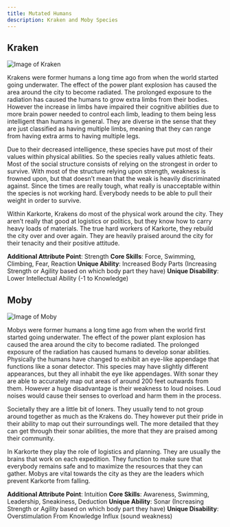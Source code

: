 ```yaml
---
title: Mutated Humans
description: Kraken and Moby Species
---
```


## Kraken

![Image of Kraken](../../../assets/karkorte/kraken.png)

Krakens were former humans a long time ago from when the world started going underwater. The effect of the power plant explosion has caused the area around the city to become radiated. The prolonged exposure to the radiation has caused the humans to grow extra limbs from their bodies. However the increase in limbs have impaired their cognitive abilities due to more brain power needed to control each limb, leading to them being less intelligent than humans in general. They are diverse in the sense that they are just classified as having multiple limbs, meaning that they can range from having extra arms to having multiple legs.

Due to their decreased intelligence, these species have put most of their values within physical abilities. So the species really values athletic feats. Most of the social structure consists of relying on the strongest in order to survive. With most of the structure relying upon strength, weakness is frowned upon, but that doesn’t mean that the weak is heavily discriminated against. Since the times are really tough, what really is unacceptable within the species is not working hard. Everybody needs to be able to pull their weight in order to survive.

Within Karkorte, Krakens do most of the physical work around the city. They aren’t really that good at logistics or politics, but they know how to carry heavy loads of materials. The true hard workers of Karkorte, they rebuild the city over and over again. They are heavily praised around the city for their tenacity and their positive attitude.

**Additional Attribute Point**: Strength
**Core Skills**: Force, Swimming, Climbing, Fear, Reaction
**Unique Ability**: Increased Body Parts (Increasing Strength or Agility based on which body part they have)
**Unique Disability**: Lower Intellectual Ability (-1 to Knowledge)

## Moby

![Image of Moby](../../../assets/karkorte/moby.png)

Mobys were former humans a long time ago from when the world first started going underwater. The effect of the power plant explosion has caused the area around the city to become radiated. The prolonged exposure of the radiation has caused humans to develop sonar abilities. Physically the humans have changed to exhibit an eye-like appendage that functions like a sonar detector. This species may have slightly different appearances, but they all inhabit the eye like appendages. With sonar they are able to accurately map out areas of around 200 feet outwards from them. However a huge disadvantage is their weakness to loud noises. Loud noises would cause their senses to overload and harm them in the process.

Societally they are a little bit of loners. They usually tend to not group around together as much as the Krakens do. They however put their pride in their ability to map out their surroundings well. The more detailed that they can get through their sonar abilities, the more that they are praised among their community.

In Karkorte they play the role of logistics and planning. They are usually the brains that work on each expedition. They function to make sure that everybody remains safe and to maximize the resources that they can gather. Mobys are vital towards the city as they are the leaders which prevent Karkorte from falling.

**Additional Attribute Point**: Intuition
**Core Skills**: Awareness, Swimming, Leadership, Sneakiness, Deduction
**Unique Ability**: Sonar (Increasing Strength or Agility based on which body part they have)
**Unique Disability**: Overstimulation From Knowledge Influx (sound weakness)

